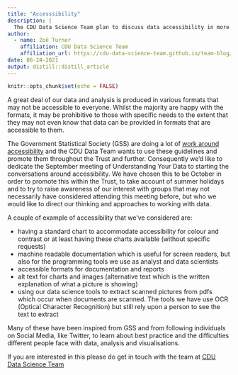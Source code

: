 ```yaml
---
title: "Accesssibility"
description: |
  The CDU Data Science Team plan to discuss data accessibility in more depth in the Understanding Your Data meetings in the 29 September 2021 meeting. This page will detail those reflections and links.
author:
  - name: Zoë Turner
    affiliation: CDU Data Science Team
    affiliation_url: https://cdu-data-science-team.github.io/team-blog/
date: 06-24-2021
output: distill::distill_article
---
```


```r
knitr::opts_chunk$set(echo = FALSE)
```

A great deal of our data and analysis is produced in various formats that may not be accessible to everyone. Whilst the majority are happy with the formats, it may be prohibitive to those with specific needs to the extent that they may not even know that data can be provided in formats that are accessible to them.

The Government Statistical Society (GSS) are doing a lot of [work around accessibility](https://gss.civilservice.gov.uk/news/accessibility-and-statistical-publications-what-do-you-want-to-know/) and the CDU Data Team wants to use these guidelines and promote them throughout the Trust and further. Consequently we'd like to dedicate the September meeting of Understanding Your Data to starting the conversations around accessibility. We have chosen this to be October in order to promote this within the Trust, to take account of summer holidays and to try to raise awareness of our interest with groups that may not necessarily have considered attending this meeting before, but who we would like to direct our thinking and approaches to working with data.

A couple of example of accessibility that we've considered are:

* having a standard chart to accommodate accessibility for colour and contrast or at least having these charts available (without specific requests)
* machine readable documentation which is useful for screen readers, but also for the programming tools we use as analyst and data scientists
* accessible formats for documentation and reports
* alt text for charts and images (alternative text which is the written explanation of what a picture is showing)
* using our data science tools to extract scanned pictures from pdfs which occur when documents are scanned. The tools we have use OCR (Optical Character Recognition) but still rely upon a person to see the text to extract

Many of these have been inspired from GSS and from following individuals on Social Media, like Twitter, to learn about best practice and the difficulties different people face with data, analysis and visualisations.

If you are interested in this please do get in touch with the team at [CDU Data Science Team](mailto:cdudatascience@nottshc.nhs.uk)
